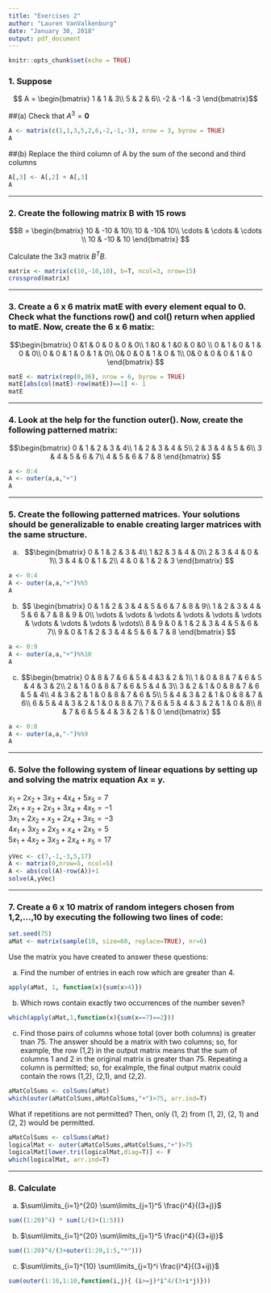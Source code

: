 ```yaml
---
title: "Exercises 2"
author: "Lauren VanValkenburg"
date: "January 30, 2018"
output: pdf_document
---
```


```r
knitr::opts_chunk$set(echo = TRUE)
```

### 1. Suppose 
$$ A = \begin{bmatrix}
1 & 1 & 3\\ 
5 & 2 & 6\\ 
-2 & -1 & -3
\end{bmatrix}$$

##(a) Check that $A^3 = \mathbf{0}$
```r
A <- matrix(c(1,1,3,5,2,6,-2,-1,-3), nrow = 3, byrow = TRUE)
A
```
##(b) Replace the third column of A by the sum of the second and third columns
```r
A[,3] <- A[,2] + A[,3]
A
```
******

### 2. Create the following matrix B with 15 rows
$$B = \begin{bmatrix}
10 & -10 & 10\\
10 &  -10& 10\\
 \cdots & \cdots  & \cdots \\
10 & -10 & 10
\end{bmatrix} $$

Calculate the 3x3 matrix $B^TB$.

```r
matrix <- matrix(c(10,-10,10), b=T, ncol=3, nrow=15)
crossprod(matrix)
```
******

### 3. Create a 6 x 6 matrix matE with every element equal to 0. Check what the functions row() and col() return when applied to matE. Now, create the 6 x 6 matix:

$$\begin{bmatrix}
0 &1  & 0 & 0 & 0 & 0\\
1 &0 & 1 &0  & 0 &0 \\
0 & 1 & 0 & 1 & 0 & 0\\
0 & 0 & 1 & 0 & 1 & 0\\
0& 0 & 0 & 1 & 0 & 1\\
0& 0 & 0 & 0 & 1 & 0
\end{bmatrix} $$ 

```r
matE <- matrix(rep(0,36), nrow = 6, byrow = TRUE)
matE[abs(col(matE)-row(matE))==1] <- 1
matE
```
******

### 4. Look at the help for the function outer().  Now, create the following patterned matrix:
$$\begin{bmatrix}
0 & 1 & 2 & 3 & 4\\
1 & 2 & 3 & 4 & 5\\
2 & 3 & 4 & 5 & 6\\
3 & 4 & 5 & 6 & 7\\
4 & 5 & 6 & 7 & 8
\end{bmatrix} $$
```r
a <- 0:4
A <- outer(a,a,"+")
A
```
******

### 5. Create the following patterned matrices.  Your solutions should be generalizable to enable creating larger matrices with the same structure.

(a)
$$\begin{bmatrix}
0 & 1 & 2 & 3 & 4\\
1 &2 & 3 & 4 & 0\\
2 & 3 & 4 & 0 & 1\\
3 & 4 & 0 & 1 & 2\\
4 & 0 & 1 & 2 & 3
\end{bmatrix}  $$
```r
a <- 0:4
A <- outer(a,a,"+")%%5
A
```

(b)
$$ \begin{bmatrix}
0 & 1 & 2 & 3 & 4 & 5 & 6 & 7 & 8 & 9\\
1 & 2 & 3 & 4 & 5 & 6 & 7 & 8 & 9 & 0\\
\vdots  & \vdots & \vdots & \vdots & \vdots & \vdots & \vdots & \vdots & \vdots & \vdots\\
8 & 9 & 0 & 1 & 2 & 3 & 4 & 5 & 6 & 7\\
9 & 0 & 1 & 2 & 3 & 4 & 5 & 6 & 7 & 8
\end{bmatrix} $$
```r
a <- 0:9
A <- outer(a,a,"+")%%10
A
```

(c)
$$\begin{bmatrix}
0 & 8 & 7 & 6 & 5 & 4 &3  & 2 & 1\\
1 & 0 & 8 & 7 & 6 & 5 & 4 & 3 & 2\\
2 & 1 & 0 & 8 & 7 & 6 & 5 & 4 & 3\\
3 & 2 & 1 & 0 & 8 & 7 & 6 & 5 & 4\\
4 & 3 & 2 & 1 & 0 & 8 & 7 & 6 & 5\\
5 & 4 & 3 & 2 & 1 & 0 & 8 & 7 & 6\\
6 & 5 & 4 & 3 & 2 & 1 & 0 & 8 & 7\\
7 & 6 & 5 & 4 & 3 & 2 & 1 & 0 & 8\\
8 & 7 & 6 & 5 & 4 & 3 & 2 & 1 & 0
\end{bmatrix} $$
```r
a <- 0:8
A <- outer(a,a,"-")%%9
A
```
******

### 6.  Solve the following system of linear equations by setting up and solving the matrix equation Ax = y.

$x_1 + 2x_2 + 3x_3 + 4x_4 + 5x_5 =  7$  
$2x_1 +  x_2 + 2x_3 + 3x_4 + 4x_5 = -1$  
$3x_1 + 2x_2 +  x_3 + 2x_4 + 3x_5 = -3$  
$4x_1 + 3x_2 + 2x_3 +  x_4 + 2x_5 =  5$  
$5x_1 + 4x_2 + 3x_3 + 2x_4 +  x_5 = 17$ 

```r
yVec <- c(7,-1,-3,5,17)
A <- matrix(0,nrow=5, ncol=5)
A <- abs(col(A)-row(A))+1
solve(A,yVec)
```
******

### 7. Create a 6 x 10 matrix of random integers chosen from 1,2,...,10 by executing the following two lines of code:
```r
set.seed(75)  
aMat <- matrix(sample(10, size=60, replace=TRUE), nr=6)  
```
Use the matrix you have created to answer these questions:  

(a) Find the number of entries in each row which are greater than 4.
```r
apply(aMat, 1, function(x){sum(x>4)})
```

(b) Which rows contain exactly two occurrences of the number seven?
```r
which(apply(aMat,1,function(x){sum(x==7)==2}))
```

(c) Find those pairs of columns whose total (over both columns) is greater tnan 75.  The answer should be a matrix with two columns; so, for example, the row (1,2) in the output matrix means that the sum of columns 1 and 2 in the original matrix is greater than 75.  Repeating a column is permitted; so, for exalmple, the final output matrix could contain the rows (1,2), (2,1), and (2,2).
```r
aMatColSums <- colSums(aMat)
which(outer(aMatColSums,aMatColSums,"+")>75, arr.ind=T)
```

What if repetitions are not permitted? Then, only (1, 2) from (1, 2), (2, 1) and (2, 2) would be permitted.
```r
aMatColSums <- colSums(aMat)
logicalMat <- outer(aMatColSums,aMatColSums,"+")>75
logicalMat[lower.tri(logicalMat,diag=T)] <- F
which(logicalMat, arr.ind=T)
```
******

### 8. Calculate

(a) $\sum\limits_{i=1}^{20} \sum\limits_{j=1}^5 \frac{i^4}{(3+j)}$
```r
sum((1:20)^4) * sum(1/(3+(1:5)))
```

(b) $\sum\limits_{i=1}^{20} \sum\limits_{j=1}^5 \frac{i^4}{(3+ij)}$
```r
sum((1:20)^4/(3+outer(1:20,1:5,"*")))
```

(c) $\sum\limits_{i=1}^{10} \sum\limits_{j=1}^i \frac{i^4}{(3+ij)}$
```r
sum(outer(1:10,1:10,function(i,j){ (i>=j)*i^4/(3+i*j)}))
```

